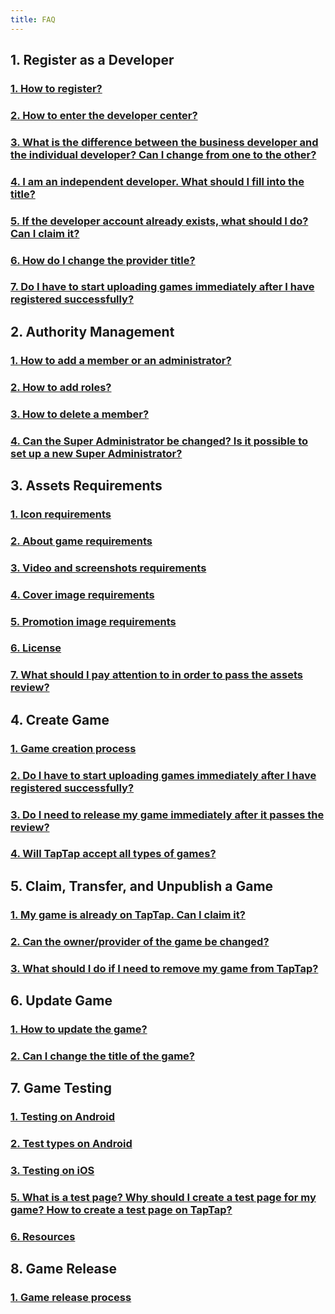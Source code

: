 ```yaml
---
title: FAQ
---
```


## 1. Register as a Developer 

### [<FaqLink>1. How to register?</FaqLink>](/store/store-register/#how-to-register)  
### [<FaqLink>2. How to enter the developer center?</FaqLink>](/store/store-register/#get-started)  
### [<FaqLink>3. What is the difference between the business developer and the individual developer? Can I change from one to the other?</FaqLink>](/store/store-register/#what-is-the-difference-between-the-business-developer-and-the-individual-developer-can-i-change-from-one-to-the-other)    
### [<FaqLink>4. I am an independent developer. What should I fill into the title?</FaqLink>](/store/store-register/#i-am-an-independent-developer-what-should-i-fill-in-the-title)  
### [<FaqLink>5. If the developer account already exists, what should I do? Can I claim it?</FaqLink>](/store/store-register/#if-the-developer-account-already-exists-what-should-i-do-can-i-claim-it)  
### [<FaqLink>6. How do I change the provider title?</FaqLink>](/store/store-register/#how-do-i-change-the-provider-title)
### [<FaqLink>7. Do I have to start uploading games immediately after I have registered successfully?</FaqLink>](/store/store-register/#do-i-have-to-start-uploading-games-immediately-after-i-have-registered-successfully) 


## 2. Authority Management

### [<FaqLink>1. How to add a member or an administrator?</FaqLink>](/store/store-admin/#add-member-or-master-administrator)  
### [<FaqLink>2. How to add roles?</FaqLink>](/store/store-admin/#add-roles)  
### [<FaqLink>3. How to delete a member?</FaqLink>](/store/store-admin/#delete-member)
### [<FaqLink>4. Can the Super Administrator be changed? Is it possible to set up a new Super Administrator?</FaqLink>](/store/store-admin/#1-can-the-super-administrator-be-changed--is-it-possible-to-set-up-a-new-super-administrator)

## 3. Assets Requirements 

### [<FaqLink>1. Icon requirements</FaqLink>](/store/store-material/#icons)  
### [<FaqLink>2. About game requirements</FaqLink>](/store/store-material/#about)    
### [<FaqLink>3. Video and screenshots requirements</FaqLink>](/store/store-material/#video-and-screenshots)   
### [<FaqLink>4. Cover image requirements</FaqLink>](/store/store-material/#cover-image-on-top-of-game-page)    
### [<FaqLink>5. Promotion image requirements</FaqLink>](/store/store-material/#promotion-image)   
### [<FaqLink>6. License</FaqLink>](/store/store-material/#license)
### [<FaqLink>7. What should I pay attention to in order to pass the assets review?</FaqLink>](/store/store-material/#what-should-i-pay-attention-to-in-order-to-pass-the-assets-review)  

## 4. Create Game  

### [<FaqLink>1. Game creation process</FaqLink>](/store/store-creategame/)    
### [<FaqLink>2. Do I have to start uploading games immediately after I have registered successfully?</FaqLink>](/store/store-register/#do-i-have-to-start-uploading-games-immediately-after-i-have-registered-successfully)
### [<FaqLink>3. Do I need to release my game immediately after it passes the review?</FaqLink>](/store/store-creategame/#do-i-need-to-release-my-game-immediately-after-it-passes-the-review)
### [<FaqLink>4. Will TapTap accept all types of games?</FaqLink>](/store/store-creategame/#will-taptap-accept-all-types-of-games)

## 5. Claim, Transfer, and Unpublish a Game  

### [<FaqLink>1. My game is already on TapTap. Can I claim it?</FaqLink>](/store/store-creategame/#my-game-is-already-on-taptap-can-i-claim-it)
### [<FaqLink>2. Can the owner/provider of the game be changed?</FaqLink>](/store/store-creategame/#can-the-ownerprovider-of-the-game-be-changed)  
### [<FaqLink>3. What should I do if I need to remove my game from TapTap?</FaqLink>](/store/store-creategame/#what-should-i-do-if-i-need-to-remove-my-game-from-taptap)

## 6. Update Game

### [<FaqLink>1. How to update the game?</FaqLink>](/store/store-update/)   
### [<FaqLink>2. Can I change the title of the game?</FaqLink>](/store/store-update/#can-i-change-the-title-of-the-game)  

## 7. Game Testing

### [<FaqLink>1. Testing on Android</FaqLink>](/store/store-test/#testing-on-android)
### [<FaqLink>2. Test types on Android</FaqLink>](/store/store-test/#test-types-on-android)
### [<FaqLink>3. Testing on iOS</FaqLink>](/store/store-test/#testing-on-ios)
### [<FaqLink>5. What is a test page? Why should I create a test page for my game? How to create a test page on TapTap?</FaqLink>](/store/store-test/#what-is-a-test-page-why-should-i-create-a-test-page-for-my-game-how-to-create-a-test-page-on-taptap)
### [<FaqLink>6. Resources</FaqLink>](/store/store-test/#resources)

## 8. Game Release 

### [<FaqLink>1. Game release process</FaqLink>](/store/store-publish-game/)
